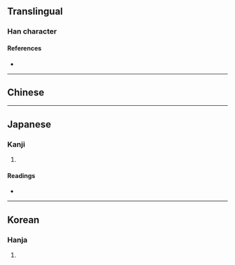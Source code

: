 {{character info/new}}
==Translingual==

===Han character===
{{Han char|rn=11|rad=入|as=01|sn=3|four=|canj=OV,XOV|ids=⿺𠃊入}}

====References====
* {{Han ref|kx=0125.340|dkj=01417|dj=0267.020|hdz=80008.120|uh=5166|ud=20838}}

----

==Chinese==
{{zh-see|亡|v}}

----

==Japanese==

===Kanji===
{{ja-kanji|grade=|rs=入01}}

# {{defn|lang=ja|sort=入01}}

====Readings====
* {{ja-readings|on=[[ぼう]] (bō)|kun=[[ほろびる]] (horobiru), [[ない]] (nai)}}

----

==Korean==

===Hanja===
{{ko-hanja|hangeul=[[망]], [[무]]|rv=mang, mu|mr=mang, mu}}

# {{defn|lang=ko|sort=入01}}